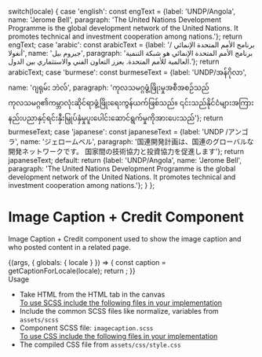 
  switch(locale) {
    case 'english': const engText = {label: 'UNDP/Angola', name: 'Jerome Bell', paragraph: 'The United Nations Development Programme is the global development network of the United Nations. It promotes technical and investment cooperation among nations.'}; return engText;
    case 'arabic': const arabicText = {label: 'برنامج الأمم المتحدة الإنمائي / أنغولا', name: 'جيروم بيل', paragraph: 'برنامج الأمم المتحدة الإنمائي هو شبكة التنمية العالمية للأمم المتحدة. يعزز التعاون الفني والاستثماري بين الدول.'}; return arabicText;
    case 'burmese': const burmeseText = {label: 'UNDP/အန်ဂိုလာ', name: 'ဂျရုမ်း ဘဲလ်', paragraph: 'ကုလသမဂ္ဂဖွံ့ဖြိုးမှုအစီအစဉ်သည်ကုလသမဂ္ဂ၏ကမ္ဘာလုံးဆိုင်ရာဖွံ့ဖြိုးရေးကွန်ယက်ဖြစ်သည်။ ၎င်းသည်နိုင်ငံများအကြားနည်းပညာနှင့်ရင်းနှီးမြှုပ်နှံမှုပူးပေါင်းဆောင်ရွက်မှုကိုအားပေးသည်'}; return burmeseText;
    case 'japanese': const japaneseText = {label: 'UNDP /アンゴラ', name: 'ジェロームベル', paragraph: '国連開発計画は、国連のグローバルな開発ネットワークです。 国家間の技術協力と投資協力を促進します'}; return japaneseText;
    default:
      return {label: 'UNDP/Angola', name: 'Jerome Bell', paragraph: 'The United Nations Development Programme is the global development network of the United Nations. It promotes technical and investment cooperation among nations.'};
  }
};

<Meta title="Molecules/Imagecaption" />

<style>{`
 .subheading {
    font-weight: 700;
    font-size: 24px;
    color: #031c2d;
    letter-spacing: 1.5px;
    line-height: 24px;
    margin-bottom: 12px;
    margin-top: 40px;
  }
  .sbdocs .sbdocs-p,
  .sbdocs .sbdocs-li{
    font-size: 1rem;
  }
`}</style>

# Image Caption + Credit Component
Image Caption + Credit component used to show the image caption and who posted content in a related page.

<Story name="Imagecaption">
  {(args, { globals: { locale } }) => {
    const caption = getCaptionForLocale(locale);
    return <Imagecaption label={caption.label} name={caption.name} paragraph={caption.paragraph}></Imagecaption>;
  }}
</Story>

<div className="subheading">Usage</div>
<ul>
<li>Take HTML from the HTML tab in the canvas</li>
<u>To use SCSS include the following files in your implementation</u>
<li>Include the common SCSS files like normalize, variables from <code>assets/scss</code></li>
<li>Component SCSS file: <code>imagecaption.scss</code></li>
<u>To use CSS include the following files in your implementation</u>
<li>The compiled CSS file from <code>assets/css/style.css</code></li>
</ul>
